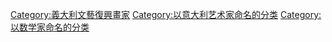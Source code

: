 [[Category:義大利文藝復興畫家|Category:義大利文藝復興畫家]]
[[Category:以意大利艺术家命名的分类|Category:以意大利艺术家命名的分类]]
[[Category:以数学家命名的分类|Category:以数学家命名的分类]]